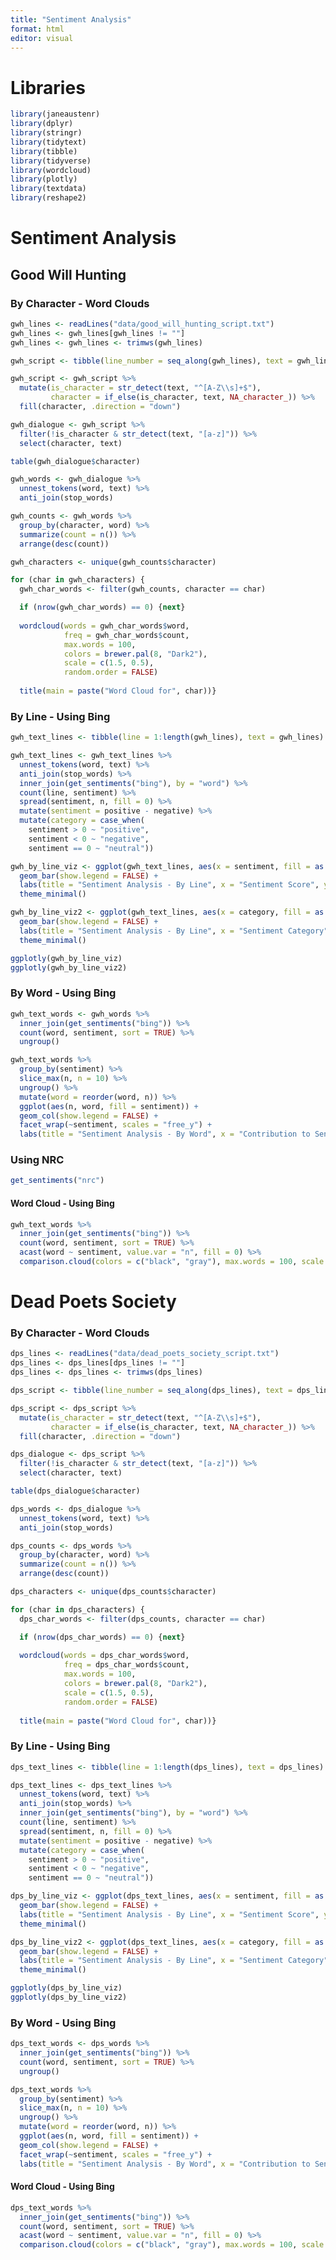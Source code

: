 ```yaml
---
title: "Sentiment Analysis"
format: html
editor: visual
---
```


# Libraries

```r
library(janeaustenr)
library(dplyr)
library(stringr)
library(tidytext)
library(tibble)
library(tidyverse)
library(wordcloud)
library(plotly)
library(textdata)
library(reshape2)
```

# Sentiment Analysis

## Good Will Hunting

### By Character - Word Clouds

```r
gwh_lines <- readLines("data/good_will_hunting_script.txt")
gwh_lines <- gwh_lines[gwh_lines != ""]
gwh_lines <- gwh_lines <- trimws(gwh_lines)
```

```r
gwh_script <- tibble(line_number = seq_along(gwh_lines), text = gwh_lines)

gwh_script <- gwh_script %>%
  mutate(is_character = str_detect(text, "^[A-Z\\s]+$"),   
         character = if_else(is_character, text, NA_character_)) %>%
  fill(character, .direction = "down") 

gwh_dialogue <- gwh_script %>%
  filter(!is_character & str_detect(text, "[a-z]")) %>% 
  select(character, text) 
```

```r
table(gwh_dialogue$character)
```

```r
gwh_words <- gwh_dialogue %>%
  unnest_tokens(word, text) %>%
  anti_join(stop_words)

gwh_counts <- gwh_words %>%
  group_by(character, word) %>%
  summarize(count = n()) %>%
  arrange(desc(count))

gwh_characters <- unique(gwh_counts$character)

for (char in gwh_characters) {
  gwh_char_words <- filter(gwh_counts, character == char)

  if (nrow(gwh_char_words) == 0) {next}
  
  wordcloud(words = gwh_char_words$word, 
            freq = gwh_char_words$count, 
            max.words = 100, 
            colors = brewer.pal(8, "Dark2"), 
            scale = c(1.5, 0.5), 
            random.order = FALSE)
  
  title(main = paste("Word Cloud for", char))}
```

### By Line - Using Bing

```r
gwh_text_lines <- tibble(line = 1:length(gwh_lines), text = gwh_lines)

gwh_text_lines <- gwh_text_lines %>%
  unnest_tokens(word, text) %>%
  anti_join(stop_words) %>%
  inner_join(get_sentiments("bing"), by = "word") %>%
  count(line, sentiment) %>%
  spread(sentiment, n, fill = 0) %>% 
  mutate(sentiment = positive - negative) %>% 
  mutate(category = case_when(
    sentiment > 0 ~ "positive",
    sentiment < 0 ~ "negative",
    sentiment == 0 ~ "neutral"))

gwh_by_line_viz <- ggplot(gwh_text_lines, aes(x = sentiment, fill = as.factor(line))) +
  geom_bar(show.legend = FALSE) +
  labs(title = "Sentiment Analysis - By Line", x = "Sentiment Score", y = "Count") +
  theme_minimal()

gwh_by_line_viz2 <- ggplot(gwh_text_lines, aes(x = category, fill = as.factor(sentiment))) +
  geom_bar(show.legend = FALSE) +
  labs(title = "Sentiment Analysis - By Line", x = "Sentiment Category", y = "Count") +
  theme_minimal()

ggplotly(gwh_by_line_viz)
ggplotly(gwh_by_line_viz2)
```

### By Word - Using Bing

```r
gwh_text_words <- gwh_words %>%
  inner_join(get_sentiments("bing")) %>%
  count(word, sentiment, sort = TRUE) %>%
  ungroup()

gwh_text_words %>%
  group_by(sentiment) %>%
  slice_max(n, n = 10) %>% 
  ungroup() %>%
  mutate(word = reorder(word, n)) %>%
  ggplot(aes(n, word, fill = sentiment)) +
  geom_col(show.legend = FALSE) +
  facet_wrap(~sentiment, scales = "free_y") +
  labs(title = "Sentiment Analysis - By Word", x = "Contribution to Sentiment", y = NULL)
```

### Using NRC

```r
get_sentiments("nrc")
```

#### Word Cloud - Using Bing

```r
gwh_text_words %>%
  inner_join(get_sentiments("bing")) %>%
  count(word, sentiment, sort = TRUE) %>%
  acast(word ~ sentiment, value.var = "n", fill = 0) %>%
  comparison.cloud(colors = c("black", "gray"), max.words = 100, scale = c(0.5, 0.5))
```

# Dead Poets Society

### By Character - Word Clouds

```r
dps_lines <- readLines("data/dead_poets_society_script.txt")
dps_lines <- dps_lines[dps_lines != ""]
dps_lines <- dps_lines <- trimws(dps_lines)
```

```r
dps_script <- tibble(line_number = seq_along(dps_lines), text = dps_lines)

dps_script <- dps_script %>%
  mutate(is_character = str_detect(text, "^[A-Z\\s]+$"),   
         character = if_else(is_character, text, NA_character_)) %>%
  fill(character, .direction = "down") 

dps_dialogue <- dps_script %>%
  filter(!is_character & str_detect(text, "[a-z]")) %>% 
  select(character, text) 
```

```r
table(dps_dialogue$character)
```

```r
dps_words <- dps_dialogue %>%
  unnest_tokens(word, text) %>%
  anti_join(stop_words)

dps_counts <- dps_words %>%
  group_by(character, word) %>%
  summarize(count = n()) %>%
  arrange(desc(count))

dps_characters <- unique(dps_counts$character)

for (char in dps_characters) {
  dps_char_words <- filter(dps_counts, character == char)

  if (nrow(dps_char_words) == 0) {next}
  
  wordcloud(words = dps_char_words$word, 
            freq = dps_char_words$count, 
            max.words = 100, 
            colors = brewer.pal(8, "Dark2"), 
            scale = c(1.5, 0.5), 
            random.order = FALSE)
  
  title(main = paste("Word Cloud for", char))}
```

### By Line - Using Bing

```r
dps_text_lines <- tibble(line = 1:length(dps_lines), text = dps_lines)

dps_text_lines <- dps_text_lines %>%
  unnest_tokens(word, text) %>%
  anti_join(stop_words) %>%
  inner_join(get_sentiments("bing"), by = "word") %>%
  count(line, sentiment) %>%
  spread(sentiment, n, fill = 0) %>% 
  mutate(sentiment = positive - negative) %>% 
  mutate(category = case_when(
    sentiment > 0 ~ "positive",
    sentiment < 0 ~ "negative",
    sentiment == 0 ~ "neutral"))

dps_by_line_viz <- ggplot(dps_text_lines, aes(x = sentiment, fill = as.factor(line))) +
  geom_bar(show.legend = FALSE) +
  labs(title = "Sentiment Analysis - By Line", x = "Sentiment Score", y = "Count") +
  theme_minimal()

dps_by_line_viz2 <- ggplot(dps_text_lines, aes(x = category, fill = as.factor(sentiment))) +
  geom_bar(show.legend = FALSE) +
  labs(title = "Sentiment Analysis - By Line", x = "Sentiment Category", y = "Count") +
  theme_minimal()

ggplotly(dps_by_line_viz)
ggplotly(dps_by_line_viz2)
```

### By Word - Using Bing

```r
dps_text_words <- dps_words %>%
  inner_join(get_sentiments("bing")) %>%
  count(word, sentiment, sort = TRUE) %>%
  ungroup()

dps_text_words %>%
  group_by(sentiment) %>%
  slice_max(n, n = 10) %>% 
  ungroup() %>%
  mutate(word = reorder(word, n)) %>%
  ggplot(aes(n, word, fill = sentiment)) +
  geom_col(show.legend = FALSE) +
  facet_wrap(~sentiment, scales = "free_y") +
  labs(title = "Sentiment Analysis - By Word", x = "Contribution to Sentiment", y = NULL)
```

#### Word Cloud - Using Bing

```r
dps_text_words %>%
  inner_join(get_sentiments("bing")) %>%
  count(word, sentiment, sort = TRUE) %>%
  acast(word ~ sentiment, value.var = "n", fill = 0) %>%
  comparison.cloud(colors = c("black", "gray"), max.words = 100, scale = c(0.5, 0.5))
```
